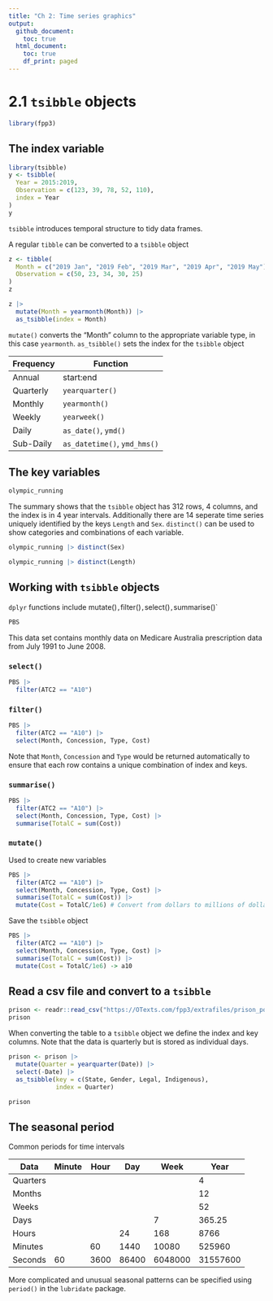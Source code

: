```yaml
---
title: "Ch 2: Time series graphics"
output:
  github_document:
    toc: true
  html_document:
    toc: true
    df_print: paged
---
```


# 2.1 `tsibble` objects

```r
library(fpp3)
```

## The index variable

```r
library(tsibble)
y <- tsibble(
  Year = 2015:2019,
  Observation = c(123, 39, 78, 52, 110),
  index = Year
)
y
```

`tsibble` introduces temporal structure to tidy data frames.

A regular `tibble` can be converted to a `tsibble` object

```r
z <- tibble(
  Month = c("2019 Jan", "2019 Feb", "2019 Mar", "2019 Apr", "2019 May"),
  Observation = c(50, 23, 34, 30, 25)
)
z
```

```r
z |>
  mutate(Month = yearmonth(Month)) |>
  as_tsibble(index = Month)
```

`mutate()` converts the "Month" column to the appropriate variable type, in this case `yearmonth`. `as_tsibble()` sets the index for the `tsibble` object

| Frequency | Function |
|--------|-----------------|
| Annual | start:end |
| Quarterly | `yearquarter()` |
| Monthly | `yearmonth()` |
| Weekly | `yearweek()` |
| Daily | `as_date()`, `ymd()` |
| Sub-Daily | `as_datetime()`, `ymd_hms()` |

## The key variables

```r
olympic_running
```

The summary shows that the `tsibble` object has 312 rows, 4 columns, and the index is in 4 year intervals. Additionally there are 14 seperate time series uniquely identified by the keys `Length` and `Sex`. `distinct()` can be used to show categories and combinations of each variable.

```r
olympic_running |> distinct(Sex)
```

```r
olympic_running |> distinct(Length)
```
## Working with `tsibble` objects

`dplyr` functions include mutate()`, `filter()`, `select()`, `summarise()`

```r
PBS
```

This data set contains monthly data on Medicare Australia prescription data from July 1991 to June 2008.

### `select()`

```r
PBS |>
  filter(ATC2 == "A10")
```

### `filter()`

```r
PBS |>
  filter(ATC2 == "A10") |>
  select(Month, Concession, Type, Cost)
```

Note that `Month`, `Concession` and `Type` would be returned automatically to ensure that each row contains a unique combination of index and keys.

### `summarise()`

```r
PBS |>
  filter(ATC2 == "A10") |>
  select(Month, Concession, Type, Cost) |>
  summarise(TotalC = sum(Cost))
```

### `mutate()`

Used to create new variables

```r
PBS |>
  filter(ATC2 == "A10") |>
  select(Month, Concession, Type, Cost) |>
  summarise(TotalC = sum(Cost)) |>
  mutate(Cost = TotalC/1e6) # Convert from dollars to millions of dollars
```

Save the `tsibble` object

```r
PBS |>
  filter(ATC2 == "A10") |>
  select(Month, Concession, Type, Cost) |>
  summarise(TotalC = sum(Cost)) |>
  mutate(Cost = TotalC/1e6) -> a10
```


## Read a csv file and convert to a `tsibble`

```r
prison <- readr::read_csv("https://OTexts.com/fpp3/extrafiles/prison_population.csv")
prison
```

When converting the table to a `tsibble` object we define the index and key columns. Note that the data is quarterly but is stored as individual days.

```r
prison <- prison |>
  mutate(Quarter = yearquarter(Date)) |>
  select(-Date) |>
  as_tsibble(key = c(State, Gender, Legal, Indigenous),
             index = Quarter)

prison
```

## The seasonal period

Common periods for time intervals

| Data    | Minute    | Hour    | Day   |   Week    | Year      |
|---------|-----------|---------|-------|-----------|------     |
| Quarters |    |   |   |   |4|
| Months |    |   |   |   |12|
| Weeks |    |   |   |   |52|
| Days |    |   |   | 7 | 365.25 |
| Hours |    |   | 24 | 168 | 8766 |
| Minutes |    | 60 | 1440 | 10080 | 525960 |
| Seconds | 60 | 3600 | 86400 | 6048000 | 31557600 |

More complicated and unusual seasonal patterns can be specified using `period()` in the `lubridate` package.





